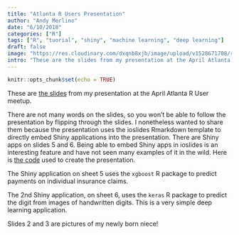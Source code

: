 ```yaml
---
title: "Atlanta R Users Presentation"
author: "Andy Merlino"
date: "6/10/2018"
categories: ["R"]
tags: ["R", "tuorial", "shiny", "machine learning", "deep learning"]
draft: false
image: "https://res.cloudinary.com/dxqnb8xjb/image/upload/v1528671708/rusers_presentation_cover_img_h0hty0.png"
intro: "These are the slides from my presentation at the April Atlanta R User meetup.  There are not many words on the slides, so you won't be able to follow the presentation by flipping through the slides.  I nonetheless wanted to share the slides because they use the ioslides Rmarkdown template to directly embed Shiny applications into the presentation.  There are Shiny apps on slides 5 and 6.  Being able to embed Shiny apps in ioslides is an interesting feature available and have not seen many examples of it in the wild."
---
```


```r
knitr::opts_chunk$set(echo = TRUE)
```

These are [the slides](https://tychobra.shinyapps.io/atlanta_r_users_presentation_2018_04_17/#5) from my presentation at the April Atlanta R User meetup.  

There are not many words on the slides, so you won't be able to follow the presentation by flipping through the slides.  I nonetheless wanted to share them because the presentation uses the ioslides Rmarkdown template to directly embed Shiny applications into the presentation.  There are Shiny apps on slides 5 and 6.  Being able to embed Shiny apps in ioslides is an interesting feature and have not seen many examples of it in the wild.  Here is [the code](https://github.com/Tychobra/tychobra_presentations/tree/master/atlanta_r_users_presentation_2018_04_17) used to create the presentation. 

The Shiny application on sheet 5 uses the `xgboost` R package to predict payments on individual insurance claims.  

The 2nd Shiny application, on sheet 6, uses the `keras` R package to predict the digit from images of handwritten digits.  This is a very simple deep learning application.

Slides 2 and 3 are pictures of my newly born niece!
